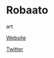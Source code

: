 # Robaato

<Skills>

art

</Skills>

<Personal>

[Website](http://www.robscorner.tumblr.com)

[Twitter](https://twitter.com/RobaatoX)

</Personal>


